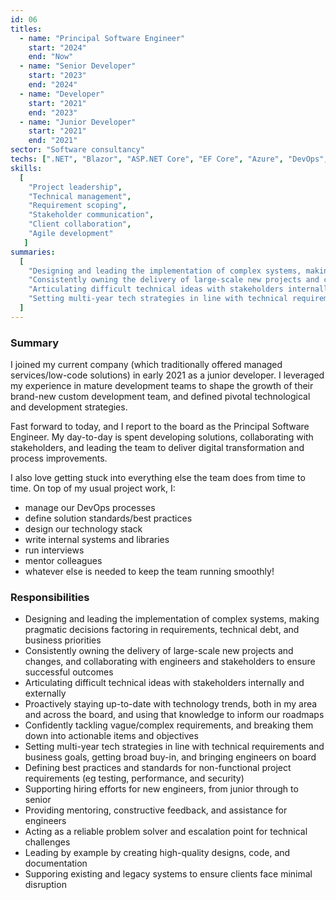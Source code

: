 ```yaml
---
id: 06
titles:
  - name: "Principal Software Engineer"
    start: "2024"
    end: "Now"
  - name: "Senior Developer"
    start: "2023"
    end: "2024"
  - name: "Developer"
    start: "2021"
    end: "2023"
  - name: "Junior Developer"
    start: "2021"
    end: "2021"
sector: "Software consultancy"
techs: [".NET", "Blazor", "ASP.NET Core", "EF Core", "Azure", "DevOps", "SQL Server", "React"]
skills: 
  [
    "Project leadership",
    "Technical management",
    "Requirement scoping",
    "Stakeholder communication",
    "Client collaboration",
    "Agile development"
   ]
summaries:
  [
    "Designing and leading the implementation of complex systems, making pragmatic decisions factoring in requirements, technical debt, and business priorities",
    "Consistently owning the delivery of large-scale new projects and changes, and collaborating with engineers and stakeholders to ensure successful outcomes",
    "Articulating difficult technical ideas with stakeholders internally and externally",
    "Setting multi-year tech strategies in line with technical requirements and business goals",
  ]
---
```


### Summary

I joined my current company (which traditionally offered managed services/low-code solutions) in early 2021 as a junior developer.
I leveraged my experience in mature development teams to shape the growth of their brand-new custom development team, and defined pivotal technological and development strategies.

Fast forward to today, and I report to the board as the Principal Software Engineer.
My day-to-day is spent developing solutions, collaborating with stakeholders, and leading the team to deliver digital transformation and process improvements.

I also love getting stuck into everything else the team does from time to time. On top of my usual project work, I:
- manage our DevOps processes
- define solution standards/best practices
- design our technology stack
- write internal systems and libraries
- run interviews
- mentor colleagues
- whatever else is needed to keep the team running smoothly!

### Responsibilities

- Designing and leading the implementation of complex systems, making pragmatic decisions factoring in requirements, technical debt, and business priorities
- Consistently owning the delivery of large-scale new projects and changes, and collaborating with engineers and stakeholders to ensure successful outcomes
- Articulating difficult technical ideas with stakeholders internally and externally
- Proactively staying up-to-date with technology trends, both in my area and across the board, and using that knowledge to inform our roadmaps
- Confidently tackling vague/complex requirements, and breaking them down into actionable items and objectives
- Setting multi-year tech strategies in line with technical requirements and business goals, getting broad buy-in, and bringing engineers on board
- Defining best practices and standards for non-functional project requirements (eg testing, performance, and security)
- Supporting hiring efforts for new engineers, from junior through to senior
- Providing mentoring, constructive feedback, and assistance for engineers
- Acting as a reliable problem solver and escalation point for technical challenges
- Leading by example by creating high-quality designs, code, and documentation
- Supporing existing and legacy systems to ensure clients face minimal disruption
